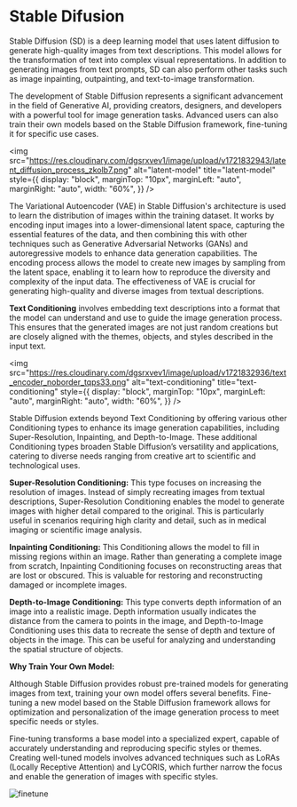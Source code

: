 # Stable Difusion

Stable Diffusion (SD) is a deep learning model that uses latent diffusion to generate high-quality images from text descriptions. This model allows for the transformation of text into complex visual representations. In addition to generating images from text prompts, SD can also perform other tasks such as image inpainting, outpainting, and text-to-image transformation.

The development of Stable Diffusion represents a significant advancement in the field of Generative AI, providing creators, designers, and developers with a powerful tool for image generation tasks. Advanced users can also train their own models based on the Stable Diffusion framework, fine-tuning it for specific use cases.

<img
  src="https://res.cloudinary.com/dgsrxvev1/image/upload/v1721832943/latent_diffusion_process_zkolb7.png"
  alt="latent-model"
  title="latent-model"
  style={{
    display: "block",
    marginTop: "10px",
    marginLeft: "auto",
    marginRight: "auto",
    width: "60%",
  }}
/>

The Variational Autoencoder (VAE) in Stable Diffusion's architecture is used to learn the distribution of images within the training dataset. It works by encoding input images into a lower-dimensional latent space, capturing the essential features of the data, and then combining this with other techniques such as Generative Adversarial Networks (GANs) and autoregressive models to enhance data generation capabilities. The encoding process allows the model to create new images by sampling from the latent space, enabling it to learn how to reproduce the diversity and complexity of the input data. The effectiveness of VAE is crucial for generating high-quality and diverse images from textual descriptions.

**Text Conditioning** involves embedding text descriptions into a format that the model can understand and use to guide the image generation process. This ensures that the generated images are not just random creations but are closely aligned with the themes, objects, and styles described in the input text.

<img
  src="https://res.cloudinary.com/dgsrxvev1/image/upload/v1721832936/text_encoder_noborder_tqps33.png"
  alt="text-conditioning"
  title="text-conditioning"
  style={{
    display: "block",
    marginTop: "10px",
    marginLeft: "auto",
    marginRight: "auto",
    width: "60%",
  }}
/>

Stable Diffusion extends beyond Text Conditioning by offering various other Conditioning types to enhance its image generation capabilities, including Super-Resolution, Inpainting, and Depth-to-Image. These additional Conditioning types broaden Stable Diffusion’s versatility and applications, catering to diverse needs ranging from creative art to scientific and technological uses.

**Super-Resolution Conditioning:** This type focuses on increasing the resolution of images. Instead of simply recreating images from textual descriptions, Super-Resolution Conditioning enables the model to generate images with higher detail compared to the original. This is particularly useful in scenarios requiring high clarity and detail, such as in medical imaging or scientific image analysis.

**Inpainting Conditioning:** This Conditioning allows the model to fill in missing regions within an image. Rather than generating a complete image from scratch, Inpainting Conditioning focuses on reconstructing areas that are lost or obscured. This is valuable for restoring and reconstructing damaged or incomplete images.

**Depth-to-Image Conditioning:** This type converts depth information of an image into a realistic image. Depth information usually indicates the distance from the camera to points in the image, and Depth-to-Image Conditioning uses this data to recreate the sense of depth and texture of objects in the image. This can be useful for analyzing and understanding the spatial structure of objects.

**Why Train Your Own Model:**

Although Stable Diffusion provides robust pre-trained models for generating images from text, training your own model offers several benefits. Fine-tuning a new model based on the Stable Diffusion framework allows for optimization and personalization of the image generation process to meet specific needs or styles.

Fine-tuning transforms a base model into a specialized expert, capable of accurately understanding and reproducing specific styles or themes. Creating well-tuned models involves advanced techniques such as LoRAs (Locally Receptive Attention) and LyCORIS, which further narrow the focus and enable the generation of images with specific styles.

![finetune](https://res.cloudinary.com/dgsrxvev1/image/upload/v1721832932/finetune_y3va1z.jpg)
